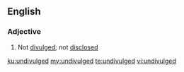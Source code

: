 ==English==
===Adjective===
{{en-adj}}
# Not [[divulged]]; not [[disclosed]]

[[ku:undivulged]]
[[my:undivulged]]
[[te:undivulged]]
[[vi:undivulged]]